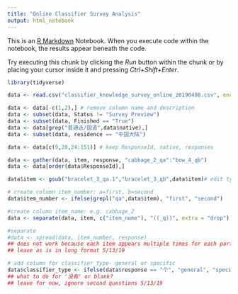 ```yaml
---
title: "Online Classifier Survey Analysis"
output: html_notebook
---
```


This is an [R Markdown](http://rmarkdown.rstudio.com) Notebook. When you execute code within the notebook, the results appear beneath the code. 

Try executing this chunk by clicking the *Run* button within the chunk or by placing your cursor inside it and pressing *Ctrl+Shift+Enter*. 

```r
library(tidyverse)
```
```r
data <- read.csv("classifier_knowledge_survey_online_20190408.csv", encoding="UTF-8")

data <- data[-c(1,2),] # remove column name and description
data <- subset(data, Status != "Survey Preview")
data <- subset(data, Finished == "True")
data <- data[grep("普通话/国语",data$native),]
data <- subset(data, residence == "中国大陆")

data <- data[c(9,20,24:151)] # keep ResponseId, native, responses

data <- gather(data, item, response, "cabbage_2_qa":"bow_4_qb")
data <- data[order(data$ResponseId),]

data$item <- gsub("bracelet_3_qa.1","bracelet_3_qb",data$item)# edit typo

# create column item_number: a=first, b=second
data$item_number <- ifelse(grepl("qa",data$item), "first", "second")

#create column item_name: e.g. cabbage_2
data <- separate(data, item, c("item_name"), "((_q))", extra = "drop")

#separate
#data <- spread(data, item_number, response)
## does not work because each item appears multiple times for each participant?
## leave as is in long format 5/13/19

# add column for classifier_type- general or specific
data$classifier_type <- ifelse(data$response == "个", "general", "specific")
## what to do for '没有' or blank?
## leave for now, ignore second questions 5/13/19


```